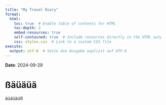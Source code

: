 ```yaml
---
title: "My Travel Diary"
format: 
  html:
    toc: true  # Enable table of contents for HTML
    toc-depth: 2
    embed-resources: true
    self-contained: true  # Include resources directly in the HTML output
    css: styles.css  # Link to a custom CSS file
execute:
  output: utf-8  # Setze die Ausgabe explizit auf UTF-8
---
```

**Date**: 2024-09-29

# ßäüäüä

äüäüäüß

